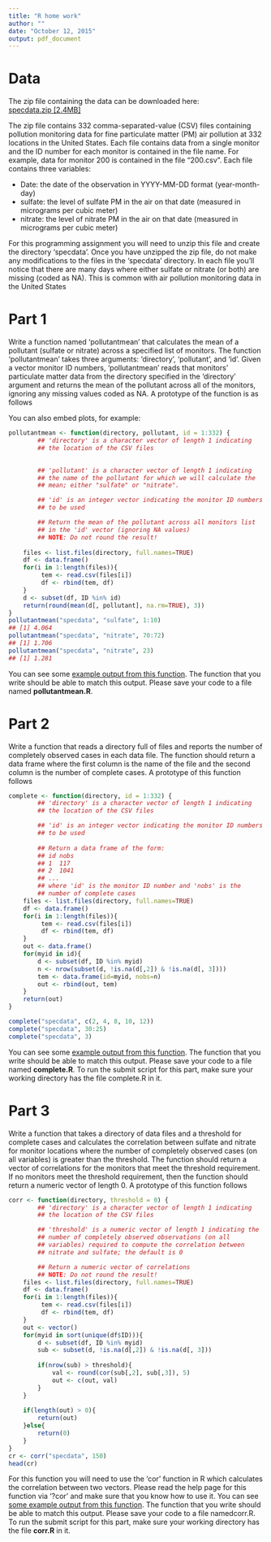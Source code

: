 ```yaml
---
title: "R home work"
author: ""
date: "October 12, 2015"
output: pdf_document
---
```


# Data
The zip file containing the data can be downloaded here:  
[specdata.zip [2.4MB]](https://d396qusza40orc.cloudfront.net/rprog%2Fdata%2Fspecdata.zip)

The zip file contains 332 comma-separated-value (CSV) files containing pollution monitoring data for fine particulate matter (PM) air pollution at 332 locations in the United States. Each file contains data from a single monitor and the ID number for each monitor is contained in the file name. For example, data for monitor 200 is contained in the file "200.csv". Each file contains three variables:

- Date: the date of the observation in YYYY-MM-DD format (year-month-day)  
- sulfate: the level of sulfate PM in the air on that date (measured in micrograms per cubic meter)  
- nitrate: the level of nitrate PM in the air on that date (measured in micrograms per cubic meter)  

For this programming assignment you will need to unzip this file and create the directory 'specdata'. Once you have unzipped the zip file, do not make any modifications to the files in the 'specdata' directory. In each file you'll notice that there are many days where either sulfate or nitrate (or both) are missing (coded as NA). This is common with air pollution monitoring data in the United States

# Part 1

Write a function named 'pollutantmean' that calculates the mean of a pollutant (sulfate or nitrate) across a specified list of monitors. The function 'pollutantmean' takes three arguments: 'directory', 'pollutant', and 'id'. Given a vector monitor ID numbers, 'pollutantmean' reads that monitors' particulate matter data from the directory specified in the 'directory' argument and returns the mean of the pollutant across all of the monitors, ignoring any missing values coded as NA. A prototype of the function is as follows


You can also embed plots, for example:

```r
pollutantmean <- function(directory, pollutant, id = 1:332) {
        ## 'directory' is a character vector of length 1 indicating
        ## the location of the CSV files
     

        ## 'pollutant' is a character vector of length 1 indicating
        ## the name of the pollutant for which we will calculate the
        ## mean; either "sulfate" or "nitrate".

        ## 'id' is an integer vector indicating the monitor ID numbers
        ## to be used

        ## Return the mean of the pollutant across all monitors list
        ## in the 'id' vector (ignoring NA values)
        ## NOTE: Do not round the result!
    
    files <- list.files(directory, full.names=TRUE)
    df <- data.frame() 
    for(i in 1:length(files)){
         tem <- read.csv(files[i])
         df <- rbind(tem, df)
    }
    d <- subset(df, ID %in% id)
    return(round(mean(d[, pollutant], na.rm=TRUE), 3))
}
pollutantmean("specdata", "sulfate", 1:10)
## [1] 4.064
pollutantmean("specdata", "nitrate", 70:72)
## [1] 1.706
pollutantmean("specdata", "nitrate", 23)
## [1] 1.281
```

You can see some [example output from this function](https://d396qusza40orc.cloudfront.net/rprog%2Fdoc%2Fpollutantmean-demo.html). The function that you write should be able to match this output. Please save your code to a file named **pollutantmean.R**.


# Part 2

Write a function that reads a directory full of files and reports the number of completely observed cases in each data file. The function should return a data frame where the first column is the name of the file and the second column is the number of complete cases. A prototype of this function follows

```r
complete <- function(directory, id = 1:332) {
        ## 'directory' is a character vector of length 1 indicating
        ## the location of the CSV files

        ## 'id' is an integer vector indicating the monitor ID numbers
        ## to be used
        
        ## Return a data frame of the form:
        ## id nobs
        ## 1  117
        ## 2  1041
        ## ...
        ## where 'id' is the monitor ID number and 'nobs' is the
        ## number of complete cases
    files <- list.files(directory, full.names=TRUE)
    df <- data.frame() 
    for(i in 1:length(files)){
         tem <- read.csv(files[i])
         df <- rbind(tem, df)
    }
    out <- data.frame()
    for(myid in id){
        d <- subset(df, ID %in% myid)
        n <- nrow(subset(d, !is.na(d[,2]) & !is.na(d[, 3])))
        tem <- data.frame(id=myid, nobs=n)
        out <- rbind(out, tem)
    }
    return(out)
}

complete("specdata", c(2, 4, 8, 10, 12))
complete("specdata", 30:25)
complete("specdata", 3)
```

You can see some [example output from this function](https://d396qusza40orc.cloudfront.net/rprog%2Fdoc%2Fcomplete-demo.html). The function that you write should be able to match this output. Please save your code to a file named **complete.R**. To run the submit script for this part, make sure your working directory has the file complete.R in it.

# Part 3

Write a function that takes a directory of data files and a threshold for complete cases and calculates the correlation between sulfate and nitrate for monitor locations where the number of completely observed cases (on all variables) is greater than the threshold. The function should return a vector of correlations for the monitors that meet the threshold requirement. If no monitors meet the threshold requirement, then the function should return a numeric vector of length 0. A prototype of this function follows

```r
corr <- function(directory, threshold = 0) {
        ## 'directory' is a character vector of length 1 indicating
        ## the location of the CSV files

        ## 'threshold' is a numeric vector of length 1 indicating the
        ## number of completely observed observations (on all
        ## variables) required to compute the correlation between
        ## nitrate and sulfate; the default is 0

        ## Return a numeric vector of correlations
        ## NOTE: Do not round the result!
    files <- list.files(directory, full.names=TRUE)
    df <- data.frame() 
    for(i in 1:length(files)){
         tem <- read.csv(files[i])
         df <- rbind(tem, df)
    }
    out <- vector()
    for(myid in sort(unique(df$ID))){
        d <- subset(df, ID %in% myid)
        sub <- subset(d, !is.na(d[,2]) & !is.na(d[, 3]))
        
        if(nrow(sub) > threshold){
            val <- round(cor(sub[,2], sub[,3]), 5)
            out <- c(out, val)
        }
    }
    
    if(length(out) > 0){
        return(out)
    }else{
        return(0)
    }
}
cr <- corr("specdata", 150)
head(cr)
```

For this function you will need to use the 'cor' function in R which calculates the correlation between two vectors. Please read the help page for this function via '?cor' and make sure that you know how to use it.
You can see [some example output from this function](https://d396qusza40orc.cloudfront.net/rprog%2Fdoc%2Fcorr-demo.html). The function that you write should be able to match this output. Please save your code to a file namedcorr.R. To run the submit script for this part, make sure your working directory has the file **corr.R** in it.

